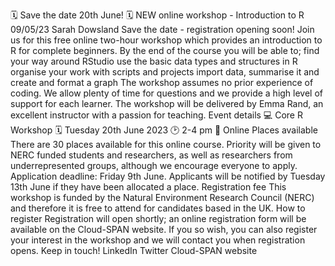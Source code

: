 🗓️ Save the date 20th June! 🗓️ NEW online workshop - Introduction to R
09/05/23		Sarah Dowsland
Save the date - registration opening soon!
Join us for this free online two-hour workshop which provides an introduction to R for complete beginners.  By the end of the course you will be able to;
find your way around RStudio
use the basic data types and structures in R
organise your work with scripts and projects
import data, summarise it and create and format a graph
The workshop assumes no prior experience of coding. We allow plenty of time for questions and we provide a high level of support for each learner. The workshop will be delivered by Emma Rand, an excellent instructor with a passion for teaching.
Event details
💻 Core R Workshop
🗓️ Tuesday 20th June 2023
🕑 2-4 pm
📍 Online
Places available
There are 30 places available for this online course.
Priority will be given to NERC funded students and researchers, as well as researchers from underrepresented groups, although we encourage everyone to apply.
Application deadline: Friday 9th June. Applicants will be notified by Tuesday 13th June if they have been allocated a place.
Registration fee
This workshop is funded by the Natural Environment Research Council (NERC) and therefore it is free to attend for candidates based in the UK.
How to register
Registration will open shortly; an online registration form will be available on the Cloud-SPAN website. If you so wish, you can also register your interest in the workshop and we will contact you when registration opens.
Keep in touch!
LinkedIn
Twitter
Cloud-SPAN website
